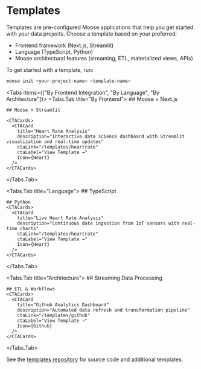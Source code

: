 
# Templates

Templates are pre-configured Moose applications that help you get started with your data projects. Choose a template based on your preferred:
- Frontend framework (Next.js, Streamlit)
- Language (TypeScript, Python)
- Moose architectural features (streaming, ETL, materialized views, APIs)

To get started with a template, run:

```bash filename="terminal"
moose init <your-project-name> <template-name>
```

<Tabs items={["By Frontend Integration", "By Language", "By Architecture"]}>
  <Tabs.Tab title="By Frontend">
    ## Moose + Next.js
    <CTACards>
      <CTACard
        title="Live Air Traffic Dashboard"
        description="Real-time aircraft tracking with Next.js frontend, WebSocket updates, and interactive maps"
        ctaLink="/templates/adsb"
        ctaLabel="View Template →"
        Icon={Plane}
      />
      <CTACard
        title="Github Analytics Dashboard"
        description="Trending repository analysis with Next.js charts and data tables"
        ctaLink="/templates/github"
        ctaLabel="View Template →"
        Icon={Github}
      />
    </CTACards>

    ## Moose + Streamlit

    <CTACards>
      <CTACard
        title="Heart Rate Analysis"
        description="Interactive data science dashboard with Streamlit visualization and real-time updates"
        ctaLink="/templates/heartrate"
        ctaLabel="View Template →"
        Icon={Heart}
      />
    </CTACards>
  </Tabs.Tab>

  <Tabs.Tab title="Language">
    ## TypeScript
    <CTACards>
      <CTACard
        title="Live Air Traffic Dashboard"
        description="Real-time aircraft tracking with Next.js frontend and TypeScript type safety"
        ctaLink="/templates/adsb"
        ctaLabel="View Template →"
        Icon={Plane}
      />
      <CTACard
        title="Github Analytics Dashboard"
        description="Type-safe ETL pipeline with Next.js visualization"
        ctaLink="/templates/github"
        ctaLabel="View Template →"
        Icon={Github}
      />
    </CTACards>

    ## Python
    <CTACards>
      <CTACard
        title="Live Heart Rate Analysis"
        description="Continuous data ingestion from IoT sensors with real-time charts"
        ctaLink="/templates/heartrate"
        ctaLabel="View Template →"
        Icon={Heart}
      />
    </CTACards>
  </Tabs.Tab>

  <Tabs.Tab title="Architecture">
    ## Streaming Data Processing
    <CTACards>
      <CTACard
        title="Live Air Traffic Dashboard"
        description="Real-time stream processing with WebSocket updates"
        ctaLink="/templates/adsb"
        ctaLabel="View Template →"
        Icon={Plane}
      />
      <CTACard
        title="Live Heart Rate Analysis"
        description="Continuous data ingestion with real-time alerts"
        ctaLink="/templates/heartrate"
        ctaLabel="View Template →"
        Icon={Heart}
      />
    </CTACards>

    ## ETL & Workflows
    <CTACards>
      <CTACard
        title="Github Analytics Dashboard"
        description="Automated data refresh and transformation pipeline"
        ctaLink="/templates/github"
        ctaLabel="View Template →"
        Icon={Github}
      />
    </CTACards>
  </Tabs.Tab>
</Tabs>

See the [templates repository](https://github.com/514-labs/moose/tree/main/templates) for source code and additional templates.

